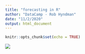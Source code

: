 ---
title: "forecasting in R"
author: "DataCamp - Rob Hyndman"
date: "11/2/2020"
output: html_document
---

```{r setup, include=FALSE}
knitr::opts_chunk$set(echo = TRUE)
```

![](_images/47.png)

